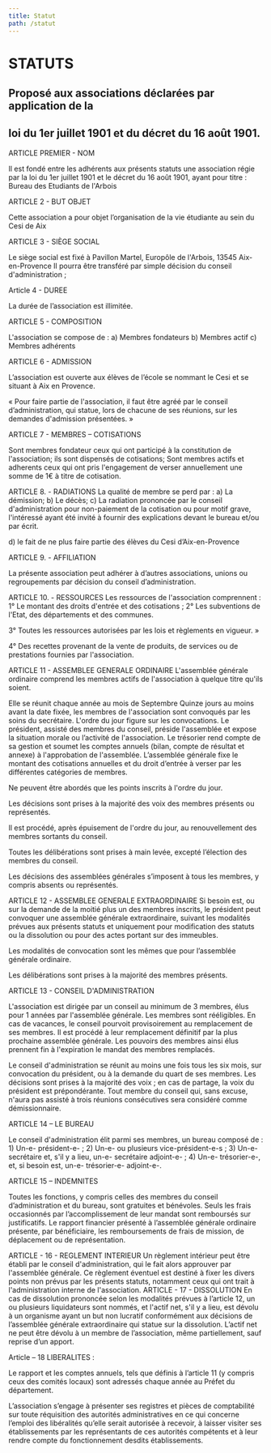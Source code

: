 ```yaml
---
title: Statut
path: /statut
---
```

# **STATUTS**

## Proposé aux associations déclarées par application de la

## loi du 1er juillet 1901 et du décret du 16 août 1901.

ARTICLE PREMIER - NOM 

Il est fondé entre les adhérents aux présents statuts une association régie par la loi du 1er juillet 1901 et le décret du 16 août 1901, ayant pour titre : Bureau des Etudiants de l'Arbois 

ARTICLE 2 - BUT OBJET 

Cette association a pour objet l’organisation de la vie étudiante au sein du Cesi de Aix 

ARTICLE 3 - SIÈGE SOCIAL 

Le siège social est fixé à Pavillon Martel, Europôle de l'Arbois, 13545 Aix-en-Provence Il pourra être transféré par simple décision du conseil d'administration ; 

Article 4 - DUREE

La durée de l’association est illimitée. 

ARTICLE 5 - COMPOSITION 

L'association se compose de : a) Membres fondateurs b) Membres actif c) Membres adhérents 

ARTICLE 6 - ADMISSION

L’association est ouverte aux élèves de l’école se nommant le Cesi et se situant à Aix en Provence.

« Pour faire partie de l'association, il faut être agréé par le conseil d’administration, qui statue, lors de chacune de ses réunions, sur les demandes d'admission présentées. »

ARTICLE 7 - MEMBRES – COTISATIONS

Sont membres fondateur ceux qui ont participé à la constitution de l'association; ils sont dispensés de cotisations; Sont membres actifs et adherents ceux qui ont pris l'engagement de verser annuellement une somme de 1€ à titre de cotisation.

ARTICLE 8. - RADIATIONS La qualité de membre se perd par : a) La démission; b) Le décès; c) La radiation prononcée par le conseil d'administration pour non-paiement de la cotisation ou pour motif grave, l'intéressé ayant été invité à fournir des explications devant le bureau et/ou par écrit.

d) le fait de ne plus faire partie des élèves du Cesi d’Aix-en-Provence

ARTICLE 9. - AFFILIATION

La présente association peut adhérer à d’autres associations, unions ou regroupements par décision du conseil d’administration.

ARTICLE 10. - RESSOURCES Les ressources de l'association comprennent : 1° Le montant des droits d'entrée et des cotisations ; 2° Les subventions de l'Etat, des départements et des communes.

3° Toutes les ressources autorisées par les lois et règlements en vigueur. »

4° Des recettes provenant de la vente de produits, de services ou de prestations fournies par l'association. 

ARTICLE 11 - ASSEMBLEE GENERALE ORDINAIRE L'assemblée générale ordinaire comprend les membres actifs de l'association à quelque titre qu'ils soient.

Elle se réunit chaque année au mois de Septembre Quinze jours au moins avant la date fixée, les membres de l'association sont convoqués par les soins du secrétaire. L'ordre du jour figure sur les convocations. Le président, assisté des membres du conseil, préside l'assemblée et expose la situation morale ou l’activité de l'association. Le trésorier rend compte de sa gestion et soumet les comptes annuels (bilan, compte de résultat et annexe) à l'approbation de l'assemblée. L’assemblée générale fixe le montant des cotisations annuelles et du droit d’entrée à verser par les différentes catégories de membres.

Ne peuvent être abordés que les points inscrits à l'ordre du jour.

Les décisions sont prises à la majorité des voix des membres présents ou représentés.

Il est procédé, après épuisement de l'ordre du jour, au renouvellement des membres sortants du conseil.

Toutes les délibérations sont prises à main levée, excepté l’élection des membres du conseil.

Les décisions des assemblées générales s’imposent à tous les membres, y compris absents ou représentés. 

ARTICLE 12 - ASSEMBLEE GENERALE EXTRAORDINAIRE Si besoin est, ou sur la demande de la moitié plus un des membres inscrits, le président peut convoquer une assemblée générale extraordinaire, suivant les modalités prévues aux présents statuts et uniquement pour modification des statuts ou la dissolution ou pour des actes portant sur des immeubles.

Les modalités de convocation sont les mêmes que pour l’assemblée générale ordinaire.

Les délibérations sont prises à la majorité des membres présents.

ARTICLE 13 - CONSEIL D'ADMINISTRATION

L'association est dirigée par un conseil au minimum de 3 membres, élus pour 1 années par l'assemblée générale. Les membres sont rééligibles. En cas de vacances, le conseil pourvoit provisoirement au remplacement de ses membres. Il est procédé à leur remplacement définitif par la plus prochaine assemblée générale. Les pouvoirs des membres ainsi élus prennent fin à l'expiration le mandat des membres remplacés.

Le conseil d'administration se réunit au moins une fois tous les six mois, sur convocation du président, ou à la demande du quart de ses membres. Les décisions sont prises à la majorité des voix ; en cas de partage, la voix du président est prépondérante. Tout membre du conseil qui, sans excuse, n'aura pas assisté à trois réunions consécutives sera considéré comme démissionnaire.

ARTICLE 14 – LE BUREAU

Le conseil d'administration élit parmi ses membres, un bureau composé de : 1) Un-e- président-e- ; 2) Un-e- ou plusieurs vice-président-e-s ; 3) Un-e- secrétaire et, s'il y a lieu, un-e- secrétaire adjoint-e- ; 4) Un-e- trésorier-e-, et, si besoin est, un-e- trésorier-e- adjoint-e-.

ARTICLE 15 – INDEMNITES

Toutes les fonctions, y compris celles des membres du conseil d’administration et du bureau, sont gratuites et bénévoles. Seuls les frais occasionnés par l’accomplissement de leur mandat sont remboursés sur justificatifs. Le rapport financier présenté à l’assemblée générale ordinaire présente, par bénéficiaire, les remboursements de frais de mission, de déplacement ou de représentation.

ARTICLE - 16 - REGLEMENT INTERIEUR Un règlement intérieur peut être établi par le conseil d'administration, qui le fait alors approuver par l'assemblée générale. Ce règlement éventuel est destiné à fixer les divers points non prévus par les présents statuts, notamment ceux qui ont trait à l'administration interne de l'association. ARTICLE - 17 - DISSOLUTION En cas de dissolution prononcée selon les modalités prévues à l’article 12, un ou plusieurs liquidateurs sont nommés, et l'actif net, s'il y a lieu, est dévolu à un organisme ayant un but non lucratif conformément aux décisions de l’assemblée générale extraordinaire qui statue sur la dissolution. L’actif net ne peut être dévolu à un membre de l’association, même partiellement, sauf reprise d’un apport.

Article – 18 LIBERALITES :

Le rapport et les comptes annuels, tels que définis à l’article 11 (y compris ceux des comités locaux) sont adressés chaque année au Préfet du département.

L’association s’engage à présenter ses registres et pièces de comptabilité sur toute réquisition des autorités administratives en ce qui concerne l’emploi des libéralités qu’elle serait autorisée à recevoir, à laisser visiter ses établissements par les représentants de ces autorités compétents et à leur rendre compte du fonctionnement desdits établissements.
